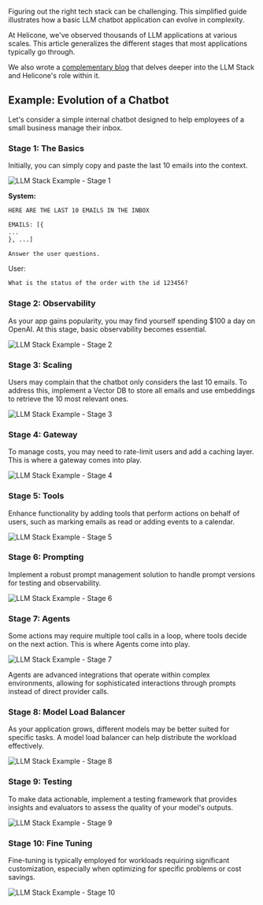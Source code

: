 Figuring out the right tech stack can be challenging. This simplified guide illustrates how a basic LLM chatbot application can evolve in complexity.

At Helicone, we've observed thousands of LLM applications at various scales. This article generalizes the different stages that most applications typically go through.

We also wrote a <a href="/blog/llm-stack-guide" rel="noopener" target="_blank">complementary blog</a> that delves deeper into the LLM Stack and Helicone's role within it.

## Example: Evolution of a Chatbot

Let's consider a simple internal chatbot designed to help employees of a small business manage their inbox.

### Stage 1: The Basics

Initially, you can simply copy and paste the last 10 emails into the context.

![LLM Stack Example - Stage 1](/static/pasted_images/llm-stack-ex-stage-1.webp)

**System:**

```md
HERE ARE THE LAST 10 EMAILS IN THE INBOX

EMAILS: [{
...
}, ...]

Answer the user questions.
```

User:

```md
What is the status of the order with the id 123456?
```

### Stage 2: Observability

As your app gains popularity, you may find yourself spending $100 a day on OpenAI. At this stage, basic observability becomes essential.

![LLM Stack Example - Stage 2](/static/pasted_images/llm-stack-ex-stage-2.webp)

### Stage 3: Scaling

Users may complain that the chatbot only considers the last 10 emails. To address this, implement a Vector DB to store all emails and use embeddings to retrieve the 10 most relevant ones.

![LLM Stack Example - Stage 3](/static/pasted_images/llm-stack-ex-stage-3.webp)

### Stage 4: Gateway

To manage costs, you may need to rate-limit users and add a caching layer. This is where a gateway comes into play.

![LLM Stack Example - Stage 4](/static/pasted_images/llm-stack-ex-stage-4.webp)

### Stage 5: Tools

Enhance functionality by adding tools that perform actions on behalf of users, such as marking emails as read or adding events to a calendar.

![LLM Stack Example - Stage 5](/static/pasted_images/llm-stack-ex-stage-5.webp)

### Stage 6: Prompting

Implement a robust prompt management solution to handle prompt versions for testing and observability.

![LLM Stack Example - Stage 6](/static/pasted_images/llm-stack-ex-stage-6.webp)

### Stage 7: Agents

Some actions may require multiple tool calls in a loop, where tools decide on the next action. This is where Agents come into play.

![LLM Stack Example - Stage 7](/static/pasted_images/llm-stack-ex-stage-7.webp)

Agents are advanced integrations that operate within complex environments, allowing for sophisticated interactions through prompts instead of direct provider calls.

### Stage 8: Model Load Balancer

As your application grows, different models may be better suited for specific tasks. A model load balancer can help distribute the workload effectively.

![LLM Stack Example - Stage 8](/static/pasted_images/llm-stack-ex-stage-8.webp)

### Stage 9: Testing

To make data actionable, implement a testing framework that provides insights and evaluators to assess the quality of your model's outputs.

![LLM Stack Example - Stage 9](/static/pasted_images/llm-stack-ex-stage-9.webp)

### Stage 10: Fine Tuning

Fine-tuning is typically employed for workloads requiring significant customization, especially when optimizing for specific problems or cost savings.

![LLM Stack Example - Stage 10](/static/pasted_images/llm-stack-ex-stage-10.webp)

<Questions />
